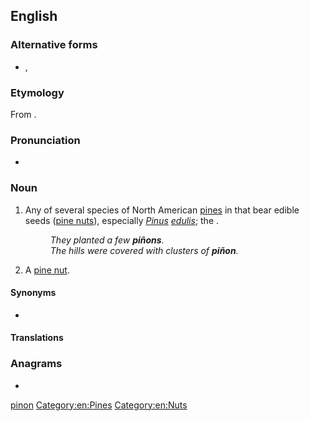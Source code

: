 {{also|pinon}}
==English==

===Alternative forms===
* {{l|en|pinon}}, {{l|en|pinyon}}

===Etymology===
From {{etyl|es|en}} {{m|es|piñón}}.

===Pronunciation===
* {{rhymes|ɪnjən|lang=en}}

===Noun===
{{en-noun|~}}

# {{lb|en|uncountable|countable}} Any of several species of North American [[pine]]s in {{taxlink|Pinus subsect. Cembroides|subsection|noshow=1}} that bear edible seeds ([[pine nut]]s), especially ''[[Pinus]] [[edulis]]''; the {{vern|nut pine}}.
#: ''They planted a few '''piñons'''.''
#: ''The hills were covered with clusters of '''piñon'''.''
# {{lb|en|countable|uncountable}} A [[pine nut]].

====Synonyms====
* {{sense|North American pines}} {{l|en|piñon pine}}

====Translations====
{{trans-see|piñon pine}}
{{trans-see|pine nut}}

===Anagrams===
* {{l|en|ninpo}}

[[Category:English terms spelled with Ñ|pinon]]
[[Category:en:Pines]]
[[Category:en:Nuts]]